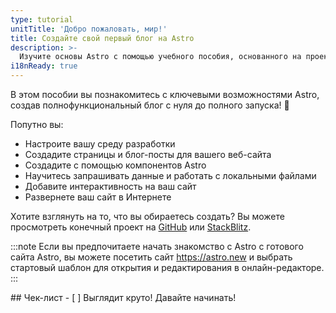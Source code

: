 ```yaml
---
type: tutorial
unitTitle: 'Добро пожаловать, мир!'
title: Создайте свой первый блог на Astro
description: >-
  Изучите основы Astro с помощью учебного пособия, основанного на проектах. Все базовые знания для начала работы!
i18nReady: true
---
```



<Lede> В этом пособии вы познакомитесь с ключевыми возможностями Astro, создав полнофункциональный блог с нуля до полного запуска! 🚀 </Lede>

Попутно вы:
- Настроите вашу среду разработки
- Создадите страницы и блог-посты для вашего веб-сайта
- Создадите с помощью компонентов Astro
- Научитесь запрашивать данные и работать с локальными файлами
- Добавите интерактивность на ваш сайт
- Развернете ваш сайт в Интернете

Хотите взглянуть на то, что вы  обираетесь создать? Вы можете просмотреть конечный проект на [GitHub](https://github.com/withastro/blog-tutorial-demo) или [StackBlitz](https://stackblitz.com/github/withastro/blog-tutorial-demo/tree/complete?file=src%2Fpages%2Findex.astro).

:::note
Если вы предпочитаете начать знакомство с Astro с готового сайта Astro, вы можете посетить сайт https://astro.new и выбрать стартовый шаблон для открытия и редактирования в онлайн-редакторе.
:::


<Box icon="check-list">
## Чек-лист

<Checklist>
- [ ] Выглядит круто! Давайте начинать!
</Checklist>
</Box>
